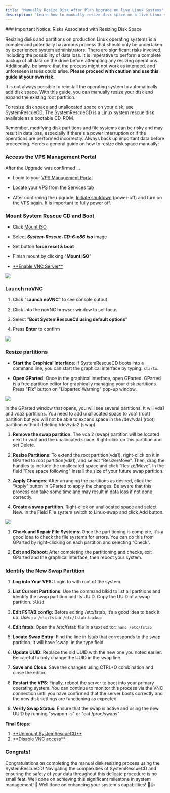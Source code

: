 ```yaml
---
title: "Manually Resize Disk After Plan Upgrade on live Linux Systems"
description: "Learn how to manually resize disk space on a live Linux system after a VPS plan upgrade using SystemRescueCD. Follow this step-by-step guide to expand your root partition safely and efficiently. Always back up your data before proceeding."
---
```


<Warning>
  ### Important Notice: Risks Associated with Resizing Disk Space

  Resizing disks and partitions on production Linux operating systems is a complex and potentially hazardous process that should only be undertaken by experienced system administrators. There are significant risks involved, including the possibility of data loss. It is imperative to perform a complete backup of all data on the drive before attempting any resizing operations. Additionally, be aware that the process might not work as intended, and unforeseen issues could arise. **Please proceed with caution and use this guide at your own risk.**
</Warning>

It is not always possible to reinstall the operating system to automatically add disk space. With this guide, you can manually resize your disk and expand the existing root partition.

To resize disk space and unallocated space on your disk, use SystemRescueCD. The SystemRescueCD is a Linux system rescue disk available as a bootable CD-ROM.&#x20;

Remember, modifying disk partitions and file systems can be risky and may result in data loss, especially if there's a power interruption or if the operations are performed incorrectly. Always back up important data before proceeding.
Here’s a general guide on how to resize disk space manually:

### Access the VPS Management Portal

After the Upgrade was confirmed ...

* Login to your <a href="https://manage.edis.at/whmcs/clientarea.php" target="_blank">VPS Management Portal</a>

* Locate your VPS from the Services tab

* After confirming the upgrade, <a href="https://docs.edisglobal.com/power-cycle-or-reboot-a-vps" target="_blank">Initiate shutdown</a> (power-off) and turn on the VPS again. It is important to fully power off.

### Mount System Rescue CD and Boot

* Click <a href="https://docs.edisglobal.com/mount-iso-image" target="_blank">Mount ISO</a>

* Select ***System-Rescue-CD-6-x86.iso*** image

* Set button **force reset & boot**

* Finish mount by clicking "**Mount ISO**"

* <a href="https://docs.edisglobal.com/enable-vnc-server" target="_blank">
    **Enable VNC Server**
  </a>

![](/assets/Ijip8O_qmSgr6LR-nJvf5_sysrescuecd1.png)

### Launch noVNC

1. Click "**Launch noVNC**" to see console output

2. Click into the noVNC browser window to set focus

3. Select "**Boot SystemRescueCd using default options**"

4. Press **Enter** to confirm

![](/assets/vg4lijwNdjgyOUDN05SQD_sysrescuecd2.png)

### Resize partitions

* **Start the Graphical Interface**: If SystemRescueCD boots into a command line, you can start the graphical interface by typing: `startx`.

* **Open GParted**: Once in the graphical interface, open GParted. GParted is a free partition editor for graphically managing your disk partitions. Press "**Fix**" button on "Libparted Warning" pop-up window.

![](/assets/-gvJtyF7VHSRiIGAeVws-_sysrescuecd3.png)

In the GParted window that opens, you will see several partitions. It will vda1 and vda2 partitions. You need to add unallocated space to vda1 (root) partition but you will not be able to expand space in the /dev/vda1 (root) partition without deleting /dev/vda2 (swap). &#x20;

1. **Remove the swap partition**. The vda 2 (swap) partition will be located next to vda1 and the unallocated space. Right-click on this partition and set Delete.&#x20;

2. **Resize Partitions**: To extend the root partition(vda1), right-click on it in GParted to root partition(vda1), and select “Resize/Move”. Then, drag the handles to include the unallocated space and click “Resize/Move”. In the field "Free space following" install the size of your future swap partition.

3. **Apply Changes**: After arranging the partitions as desired, click the “Apply” button in GParted to apply the changes. Be aware that this process can take some time and may result in data loss if not done correctly.

4. **Сreate a swap partition**. Right-click on unallocated space and select New. In the Field File system switch to Linux-swap and click Add button.

![](/assets/13ePrT-SgVGNR1CSJAvv7_sysrescuecd5.png)

1. **Check and Repair File Systems**: Once the partitioning is complete, it's a good idea to check the file systems for errors. You can do this from GParted by right-clicking on each partition and selecting “Check”.

2. **Exit and Reboot**: After completing the partitioning and checks, exit GParted and the graphical interface, then reboot your system.

### Identify the New Swap Partition

1. **Log into Your VPS:** Login to with root of the system.

2. **List Current Partitions**: Use the command blkid to list all partitions and identify the swap partition and its UUID. Copy the UUID of a swap partition.
   `blkid`

3. **Edit FSTAB** **config:** Before editing /etc/fstab, it’s a good idea to back it up. Use:
   `cp /etc/fstab /etc/fstab.backup`

4. **Edit fstab**: Open the /etc/fstab file in a text editor:
   `nano /etc/fstab`

5. **Locate Swap Entry**: Find the line in fstab that corresponds to the swap partition. It will have 'swap' in the type field.

6. **Update UUID**: Replace the old UUID with the new one you noted earlier. Be careful to only change the UUID in the swap line.

7. **Save and Close:** Save the changes using CTRL+O combination and close the editor.

8. **Restart the VPS**: Finally, reboot the server to boot into your primary operating system. You can continue to monitor this process via the VNC connection until you have confirmed that the server boots correctly and the new disk settings are functioning as expected.

9. **Verify Swap Status:** Ensure that the swap is active and using the new UUID by running "swapon -s" or "cat /proc/swaps"

**Final Steps**:

1. <a href="https://docs.edisglobal.com/mount-iso-image" target="_blank">
     **Unmount SystemRescueCD**
   </a>

2. <a href="https://docs.edisglobal.com/enable-vnc-server" target="_blank">
     **Disable VNC access**
   </a>

### Congrats!

Congratulations on completing the manual disk resizing process using the SystemRescueCD! Navigating the complexities of SystemRescueCD and ensuring the safety of your data throughout this delicate procedure is no small feat. Well done on achieving this significant milestone in system management! 🌟 Well done on enhancing your system's capabilities! 🎉👍